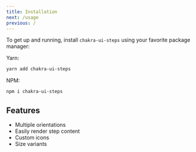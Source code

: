 ```yaml
---
title: Installation
next: /usage
previous: /
---
```


To get up and running, install `chakra-ui-steps` using your favorite
package manager:

<span>Yarn:</span>

```bash
yarn add chakra-ui-steps
```

<span>NPM:</span>

```bash
npm i chakra-ui-steps
```

## Features

- Multiple orientations
- Easily render step content
- Custom icons
- Size variants
